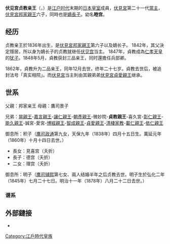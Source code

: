 {{東亞男性歷史人物
|名稱= 伏見宮貞教親王
|身份=皇族
|國家= 
|時代= [[江戶時代|江戶]]
|主君 =
|屆數 =
|最高職務 = 
|前任 = 
|繼任 = 
|圖片名稱= 
|圖片大小= 
|圖片說明= 
|姓 =
|名 =貞教
|姓名 =
|封爵 =親王
|封號 =
|位階 =
|御稱號 =睦宮
|宮號1 =[[伏見宮|伏見宮]]
|法號 = 真實相院
|院號 =
|其他名號 =
|出生日期= {{birth date|1836|10|26}}
|出生地點= [[京都|京都]]
|婚年 =
|逝世日期= {{Death date and age|1862|12|16|1836|10|26}}
|逝世地點= 
|墓葬= 
|祠廟=
|父親=[[伏見宮邦家親王|伏見宮邦家親王]]
|母親=[[鷹司景子|鷹司景子]]
|養父=[[仁孝天皇|仁孝天皇]]
|正室=
|側室= 
|正室之父=
|同胞兄弟=[[伏見宮貞愛親王|伏見宮貞愛親王]]<br>[[喜久宮|喜久宮]]
|同胞姊妹=[[光宮碌子女王|光宮碌子女王]]<br>[[福喜宮文秀女王|福喜宮文秀女王]]<br>[[則子女王|則子女王]]<br>[[嘉世宮|嘉世宮]]<br>[[利宮|利宮]]
|庶兄弟=[[山階宮晃親王|山階宮晃親王]]（母[[藤木壽子|藤木壽子]]）<br>[[聖護院宮嘉言親王|聖護院宮嘉言親王]]（母藤木壽子）<br>[[曼殊院宮讓仁入道親王|曼殊院宮讓仁親王]]（母藤木壽子<br>[[久邇宮朝彥親王|久邇宮朝彥親王]]（母[[鳥居小路信子|鳥居小路信子]]）<br>[[微妙院|微妙院]]（母[[近藤加壽尾|近藤加壽尾]]<br>[[小松宮彰仁親王|小松宮彰仁親王]]（母[[堀内信子|堀内信子]])<br>[[北白川宮能久親王|北白川宮能久親王]]（母堀内信子)<br>[[誠宮|誠宮]]（母堀内信子<br>[[愛宮|愛宮]]（母堀内信子一<br>[[華頂宮博經親王|華頂宮博經親王]]（母堀内信子<br>[[北白川宮智成親王|北白川宮智成親王]]（母[[伊丹吉子|伊丹吉子]]<br>[[清棲家教|清棲家教]]（母伊丹吉子）<br>[[閑院宮載仁親王|閑院宮載仁親王]]（母伊丹吉子<br>[[東伏見宮依仁親王|東伏見宮依仁親王]]（母伊丹吉子）
|庶姊妹=[[恒子女王|恒子女王]]（[[二條齊敬|二條齊敬]]妻，母[[上野壽野|上野壽野]]<br>[[順子女王|順子女王]]([[一條忠香|一條忠香]]妻，母[[中村杣|中村杣]]<br>[[久我誓圓|久我誓圓]]（母中村杣<br>[[和子女王|和子女王]]（[[大谷光勝|大谷光勝]]妻，母[[古山千惠|古山千惠]]<br>[[菩提院|菩提院]]（母[[堀内信子|堀内信子]]<br>[[節宮貴子女王|節宮貴子女王]]（[[松平忠敬|松平忠敬]]妻，母伊丹吉子<br>[[歡樂院|歡樂院]]（母伊丹吉子）<br>[[多明宮|多明宮]]（母伊丹吉子)<br>[[萬千宮|萬千宮]]（母伊丹吉子）
|嫡子= 
|庶子= 
|庶女= 
|其他親屬 =
|經歷 = 
|著作 =
|注釋 =
}}

'''伏见宫贞教亲王'''（{{jpn|j=伏見宮貞教親王|hg=ふしみのみやさだのりしんのう}}，{{Bd|1836年|10月26日|1862年|12月16日}}）是[[江户时代|江户时代]]末期的[[日本皇室|日本皇室]]成員，[[伏見宮|伏見宮]]第二十一代[[當主|當主]]，[[伏見宮邦家親王|伏見宮邦家親王]]六子，同時也是[[嫡長子|嫡長子]]。幼名'''睦宫'''。

== 经历 ==
贞教亲王於1836年出生，是[[伏見宮邦家親王|伏見宮邦家親王]]第六子以及嫡长子。 1842年，其父決定隱居，所以身为嫡长子的贞教就继任[[伏见宫|伏见宫]]当主。 1847年，貞教成為[[仁孝天皇|仁孝天皇]]的[[犹子|犹子]]。1848年5月，貞教获封三品亲王，同时還擔任兵部卿。

1862年，貞教升为二品亲王，同年12月去世，终年二十七岁。貞教去世后，被追封法号「真实相院」。而[[伏見宮|伏見宮]]当主則由其親弟弟[[伏見宮貞愛親王|伏見宮貞愛親王]]继承。

== 世系 ==
父親：邦家亲王 母親：鷹司景子

兄弟：[[山階宮晃親王|晃親王]]-[[聖護院宮嘉言親王|嘉言親王]]-[[曼殊院宮讓仁入道親王|讓仁親王]]-[[久邇宮朝彥親王|朝彥親王]]-微妙院-'''貞教親王'''-喜久宮-[[小松宮彰仁親王|彰仁親王]]-[[北白川宮能久親王|能久親王]]-誠宮-愛宮-[[華頂宮博經親王|博經親王]]-[[北白川宮智成親王|智成親王]]-[[伏見宮貞愛親王|貞愛親王]]-[[清棲家教|清棲家教]]-[[閑院宫載仁親王|載仁親王]]-[[東伏見宮依仁親王|依仁親王]]

御息所：积子（[[鹰司政通|鹰司政通]]第九女，天保九年（1838年）四月十五日生。萬延元年（1860年）十月十四日去世。）

* 長女：見喜宫（夭折）
* 長子：德宫（夭折）
* 二女：理宫（夭折）

御息所：明子（[[鹰司辅熙|鹰司辅熙]]第七女、兩人结婚半年之后贞教去世。明子生於弘化二年（1845年）七月二十七日。明治十一年（1878年）八月二十二日去世。）

=== 谱系 ===
{{Family tree/start|style=font-size:25%}}
{{Family tree|閑院宮|||||||||||||後土御門天皇系||||||||||||||||||伏見宮系|閑院宮=<small>[[Template:閑院宮系圖|閑院宮系圖]]</small>|後土御門天皇系=<small>[[Template:日本皇室系圖/後土御門天皇系|後土御門天皇系]]</small>|伏見宮系=<small>[[Template:伏見宮系圖|伏見宮系圖]]</small>}}
{{Family tree|!|||||||||||||||||)|-|-|.|||||||||||||||)|-|-|-|-|-|.}}
{{Family tree|閑院宮|||||||||||||後桃園|||伏見宮1|||||||||||||伏見宮2||||伏見宮3|閑院宮=[[閑院宮典仁親王|典仁]]|後桃園='''[[後桃園天皇|後桃園天皇]]'''|伏見宮1=[[伏見宮貞行親王|貞行]]|伏見宮2=[[伏見宮邦忠親王|邦忠]]|伏見宮3=[[伏見宮邦賴親王|邦賴]]}}
{{Family tree|)|-|-|-|.||||||||||||||||||||||||||||||||||||||!}}
{{Family tree|閑院宮||光格|||||||||||||||||||||||||||||||||||伏見宮|閑院宮=[[閑院宮美仁親王|美仁]]|光格='''[[光格天皇|光格天皇]]'''|伏見宮=[[伏見宮貞敬親王|貞敬]]}}
{{Family tree|!||||!||||||||||||||||||||||||||||||||||||||)|-|-|-|.}}
{{Family tree|閑院宮||仁孝|||||||||||||||||||||||||||||||||||伏見宮|||梨本宮|閑院宮=[[閑院宮孝仁親王|孝仁]]|仁孝='''[[仁孝天皇|仁孝天皇]]'''|伏見宮=[[伏見宮邦家親王|邦家]]|梨本宮=[[梨本宮守脩親王|守脩]]}}
{{Family tree||!||||!|||||||||||,|-|-|-|-|-|v|-|-|-|-|v|-|-|-|v|-|-|-|-|-|v|-|-|-|-|^|-|-|-|-|v|-|-|-|-|-|v|-|-|-|-|v|-|-|-|-|v|-|-|-|-|.|}}
{{Family tree|閑院宮1||孝明||||||||山階宮||||久邇宮|||伏見宮1|||小松宮|||||北白川宮2|||||||華頂宮||||北白川宮1|||伏見宮2||閑院宮2|||東伏見宮|~|~|依仁親王妃|閑院宮1=[[閑院宮愛仁親王|愛仁]]|孝明='''[[孝明天皇|孝明天皇]]'''|山階宮=[[山階宮晃親王|晃]]|久邇宮=[[久邇宮朝彥親王|朝彥]]|伏見宮1=[[伏見宮貞教親王|貞教]]|小松宮=[[小松宮彰仁親王|彰仁]]|北白川宮2=[[北白川宮能久親王|能久]]|華頂宮=[[華頂宮博經親王|博經]]|北白川宮1=[[北白川宮智成親王|智成]]|伏見宮2=[[伏見宮貞愛親王|貞愛]]|閑院宮2=[[閑院宮載仁親王|載仁]]|東伏見宮=[[東伏見宮依仁親王|依仁]]|依仁親王妃=[[依仁親王妃周子|周子]]<br/><small>皇籍脫離</small>}}
{{Family tree||||||!|||||||||||!|||,|-|-|+|-|-|-|v|-|-|-|v|-|-|-|-|.||||)|-|-|.|||||!|||||||||||!||||!||}}
{{Family tree|||||明治||||||||山階宮||賀陽宮||久邇宮||梨本宮||朝香宮||東久邇宮||竹田宮||北白川宮||華頂宮|||||||||伏見宮||閑院宮|||明治='''[[明治天皇|明治天皇]]'''|山階宮=[[山階宮菊麿王|菊麿]]|賀陽宮=[[賀陽宮邦憲王|邦憲]]|久邇宮=[[久邇宮邦彥王|邦彥]]|梨本宮=[[梨本宮守正王|守正]]<br/><small>皇籍脫離</small>|朝香宮=[[朝香宮鳩彥王|鳩彥]]<br/><small>皇籍脫離</small>|東久邇宮=[[東久邇宮稔彥王|稔彥]]<br/><small>皇籍脫離</small>|竹田宮=[[竹田宮恆久王|恆久]]|北白川宮=[[北白川宮成久王|成久]]|華頂宮=[[華頂宮博厚親王|博厚]]|伏見宮=[[伏見宮博恭王|博恭]]|閑院宮=[[閑院宮春仁王|春仁]]<br/><small>皇籍脫離</small>}}
{{Family tree||||||!|||||||||||!|||!||||!||||||||!||||||||!||||!|||||||||||||||)|-|-|-|.||}}
{{Family tree|||||大正||||||||山階宮||賀陽宮||久邇宮||||||朝香宮||||||竹田宮||北白川宮|||||||||||||博義||華頂宮|大正='''[[大正天皇|大正天皇]]'''|山階宮=[[山階宮武彥王|武彥]]<br/><small>皇籍脫離</small>|賀陽宮=[[賀陽宮恆憲王|恆憲]]<br/><small>皇籍脫離</small>|久邇宮=[[久邇宮朝融王|朝融]]<br/><small>皇籍脫離</small>|朝香宮=[[朝香孚彥|孚彥]]<br/><small>皇籍脫離</small>|竹田宮=[[竹田宮恆德王|恆德]]<br/><small>皇籍脫離</small>|北白川宮=[[北白川宮永久王|永久]]|博義=[[博義王|博義]]|華頂宮=[[華頂宮博忠王|博忠]]}}
{{Family tree||,|-|-|-|+|-|-|-|v|-|-|-|-|.|||||||||||||||||||||||||||||!||||||||||||||!||}}
{{Family tree|昭和||秩父宮|||高松宮||三笠宮|||||||||||||||||||||||||||北白川宮|||||||||||||伏見宮|昭和='''[[昭和天皇|昭和天皇]]'''|秩父宮=[[秩父宮雍仁親王|雍仁]]|高松宮=[[高松宮宣仁親王|宣仁]]|三笠宮=[[三笠宮崇仁親王|崇仁]]|北白川宮=[[北白川宮道久王|道久]]<br/><small>皇籍脫離</small>|伏見宮=[[伏見宮博明王|博明]]<br/><small>皇籍脫離</small>}}
{{Family tree||)|-|-|-|-|.||||||,|-|^|-|v|-|-|-|.||}}
{{Family tree|平成|||常陸宮|||三笠宮寬仁親王家||桂宮||高圓宮|平成='''[[明仁|明仁]]'''<br/><small>平成天皇</small>|常陸宮=[[常陸宮正仁親王|正仁]]|三笠宮寬仁親王家=[[寬仁親王|寬仁]]|桂宮=[[桂宮宜仁親王|宜仁]]|高圓宮=[[高圓宮憲仁親王|憲仁]]}}
{{Family tree||)|-|-|-|-|.||}}
{{Family tree|今上天皇|||秋篠宮|今上天皇='''[[德仁|德仁]]'''<br/><small>今上天皇</small>|秋篠宮=[[秋篠宮文仁親王|文仁]]}}
{{Family tree|||||||!||}}
{{Family tree||||||悠仁|悠仁=[[悠仁親王|悠仁]]|}}
{{Family tree/end}}

== 外部鏈接 ==
*{{Wayback|url=http://www.geocities.jp/ahmadjan_aqsaqal/ssr/3t4/te132001.html |title=『親王・諸王略傳』貞 ［貞敎］ |date=20190101000000}}
{{start box}}
{{s-hou|[[日本親王|日本親王]]}}
{{s-before|父[[伏見宮邦家親王|邦家親王]]}}
{{s-title|[[伏見宮|伏見宮]]當主(二十一代)
1842年~1862年}}
{{s-after|十四弟[[貞愛親王|貞愛親王]]}}

[[Category:江戶時代皇族|Category:江戶時代皇族]]